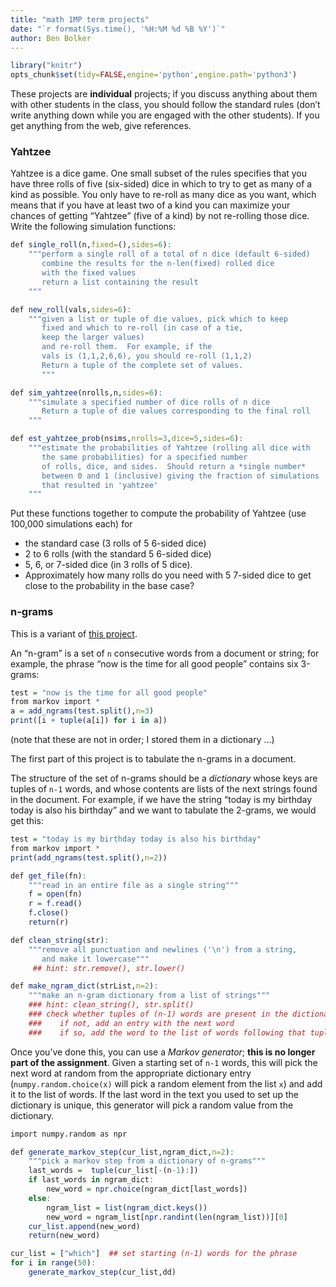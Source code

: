 ```yaml
---
title: "math 1MP term projects"
date: "`r format(Sys.time(), '%H:%M %d %B %Y')`"
author: Ben Bolker
---
```


```r
library("knitr")
opts_chunk$set(tidy=FALSE,engine='python',engine.path='python3')
```

These projects are **individual** projects; if you discuss anything about them with other students in the class, you should follow the standard rules (don't write anything down while you are engaged with the other students).  If you get anything from the web, give references.

### Yahtzee

Yahtzee is a dice game.  One small subset of the rules specifies that you have three rolls of five (six-sided) dice in which to try to get as many of a kind as possible.  You only have to re-roll as many dice as you want, which means that if you have at least two of a kind you can maximize your chances of getting "Yahtzee" (five of a kind) by not re-rolling those dice.  Write the following simulation functions:

```r
def single_roll(n,fixed=(),sides=6):
    """perform a single roll of a total of n dice (default 6-sided)
       combine the results for the n-len(fixed) rolled dice
       with the fixed values
       return a list containing the result
    """

def new_roll(vals,sides=6):
    """given a list or tuple of die values, pick which to keep
       fixed and which to re-roll (in case of a tie,
       keep the larger values)
       and re-roll them.  For example, if the
       vals is (1,1,2,6,6), you should re-roll (1,1,2)
       Return a tuple of the complete set of values.
       """

def sim_yahtzee(nrolls,n,sides=6):
    """simulate a specified number of dice rolls of n dice
       Return a tuple of die values corresponding to the final roll
    """

def est_yahtzee_prob(nsims,nrolls=3,dice=5,sides=6):
    """estimate the probabilities of Yahtzee (rolling all dice with
       the same probabilities) for a specified number
       of rolls, dice, and sides.  Should return a *single number*
       between 0 and 1 (inclusive) giving the fraction of simulations
       that resulted in 'yahtzee'
    """
```

Put these functions together to compute the probability of Yahtzee
(use 100,000 simulations each) for 

* the standard case (3 rolls of 5 6-sided dice)
* 2 to 6 rolls (with the standard 5 6-sided dice)
* 5, 6, or 7-sided dice (in 3 rolls of 5 dice).  
* Approximately how many rolls do you need with 5 7-sided dice to get close to the probability in the base case?

### n-grams

This is a variant of [this project](http://www.cse.msu.edu/~cse231/PracticeOfComputingUsingPython/06_Dictionaries/MarkovTextBuilder/proj07.pdf).

An "n-gram" is a set of `n` consecutive words from a document or string; for example, the phrase "now is the time for all good people" contains six 3-grams: 
```r
test = "now is the time for all good people"
from markov import *
a = add_ngrams(test.split(),n=3)
print([i + tuple(a[i]) for i in a])
```
(note that these are not in order; I stored them in a dictionary ...)

The first part of this project is to tabulate the n-grams in a document.

The structure of the set of n-grams should be a *dictionary* whose keys are tuples of `n-1` words, and whose contents are lists of the next strings found in the document.  For example, if we have the string "today is my birthday today is also his birthday" and we want to tabulate the 2-grams, we would get this:
```r
test = "today is my birthday today is also his birthday"
from markov import *
print(add_ngrams(test.split(),n=2))
```

```r
def get_file(fn):
    """read in an entire file as a single string"""
    f = open(fn)
    r = f.read()
    f.close()
    return(r)

def clean_string(str):
    """remove all punctuation and newlines ('\n') from a string,
       and make it lowercase"""
     ## hint: str.remove(), str.lower()

def make_ngram_dict(strList,n=2):
    """make an n-gram dictionary from a list of strings"""
    ### hint: clean_string(), str.split()
    ### check whether tuples of (n-1) words are present in the dictionary
    ###    if not, add an entry with the next word
    ###    if so, add the word to the list of words following that tuple
```

Once you've done this, you can use a *Markov generator*; **this is no longer part of the assignment**. Given 
a starting set of `n-1` words, this will pick the next word at random from the
appropriate dictionary entry (`numpy.random.choice(x)` will pick a
random element from the list `x`) and add it to the list of words.
If the last word in the text you used to set up the dictionary is unique,
this generator will pick a random value from the dictionary.

```r
import numpy.random as npr

def generate_markov_step(cur_list,ngram_dict,n=2):
    """pick a markov step from a dictionary of n-grams"""
    last_words =  tuple(cur_list[-(n-1):])
    if last_words in ngram_dict:
        new_word = npr.choice(ngram_dict[last_words])
    else:
        ngram_list = list(ngram_dict.keys())
        new_word = ngram_list[npr.randint(len(ngram_list))][0]
    cur_list.append(new_word)
    return(new_word)

cur_list = ["which"]  ## set starting (n-1) words for the phrase
for i in range(50):
    generate_markov_step(cur_list,dd)
```

